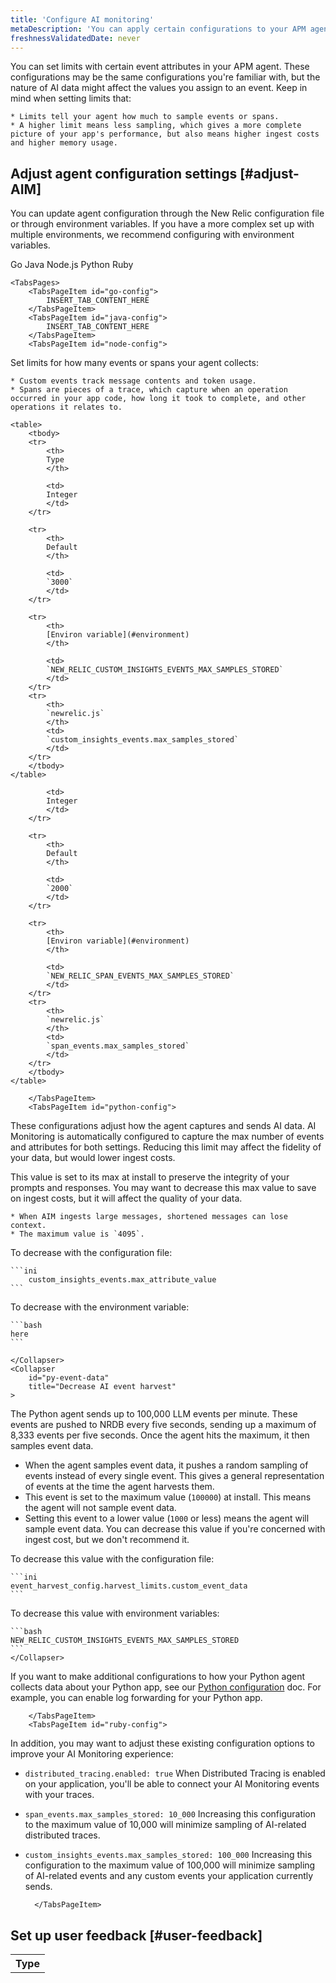 ```yaml
---
title: 'Configure AI monitoring'
metaDescription: 'You can apply certain configurations to your APM agents to change how your AI data appears in New Relic.'
freshnessValidatedDate: never
---
```


You can set limits with certain event attributes in your APM agent. These configurations may be the same configurations you're familiar with, but the nature of AI data might affect the values you assign to an event. Keep in mind when setting limits that:

    * Limits tell your agent how much to sample events or spans. 
    * A higher limit means less sampling, which gives a more complete picture of your app's performance, but also means higher ingest costs and higher memory usage.


## Adjust agent configuration settings [#adjust-AIM]

You can update agent configuration through the New Relic configuration file or through environment variables. If you have a more complex set up with multiple environments, we recommend configuring with environment variables.

<Tabs>
	<TabsBar>
        <TabsBarItem id="go-config">
            Go
        </TabsBarItem>
        <TabsBarItem id="java-config">
            Java
        </TabsBarItem>
        <TabsBarItem id="node-config">
            Node.js
        </TabsBarItem>
        <TabsBarItem id="python-config">
            Python
        </TabsBarItem>
        <TabsBarItem id="ruby-config">
            Ruby
        </TabsBarItem>
    </TabsBar>

    <TabsPages>
        <TabsPageItem id="go-config">
            INSERT_TAB_CONTENT_HERE
        </TabsPageItem>
        <TabsPageItem id="java-config">
            INSERT_TAB_CONTENT_HERE
        </TabsPageItem>
        <TabsPageItem id="node-config">

Set limits for how many events or spans your agent collects:

    * Custom events track message contents and token usage.
    * Spans are pieces of a trace, which capture when an operation occurred in your app code, how long it took to complete, and other operations it relates to.

<CollapserGroup>
<Collapser
    id="custom-events-max-samples-stored"
    title="custom_events_max_samples_stored"
>

    <table>
        <tbody>
        <tr>
            <th>
            Type
            </th>

            <td>
            Integer
            </td>
        </tr>

        <tr>
            <th>
            Default
            </th>

            <td>
            `3000`
            </td>
        </tr>

        <tr>
            <th>
            [Environ variable](#environment)
            </th>

            <td>
            `NEW_RELIC_CUSTOM_INSIGHTS_EVENTS_MAX_SAMPLES_STORED`
            </td>
        </tr>
        <tr>
            <th>
            `newrelic.js`
            </th>
            <td>
            `custom_insights_events.max_samples_stored`
            </td>
        </tr>
        </tbody>
    </table>
</Collapser>
<Collapser
    id="span-events-max-samples-stored"
    title="span_events_max_samples_stored"
    >
    <table>
        <tbody>
        <tr>
            <th>
            Type
            </th>

            <td>
            Integer
            </td>
        </tr>

        <tr>
            <th>
            Default
            </th>

            <td>
            `2000`
            </td>
        </tr>

        <tr>
            <th>
            [Environ variable](#environment)
            </th>

            <td>
            `NEW_RELIC_SPAN_EVENTS_MAX_SAMPLES_STORED`
            </td>
        </tr>
        <tr>
            <th>
            `newrelic.js`
            </th>
            <td>
            `span_events.max_samples_stored`
            </td>
        </tr>
        </tbody>
    </table>
</Collapser>
</CollapserGroup>

        </TabsPageItem>
        <TabsPageItem id="python-config">

These configurations adjust how the agent captures and sends AI data. AI Monitoring is automatically configured to capture the max number of events and attributes for both settings. Reducing this limit may affect the fidelity of your data, but would lower ingest costs. 

<CollapserGroup>
    <Collapser
        id="py-attribute-limits"
        title="Decrease attribute limits on AI messages"
    >

This value is set to its max at install to preserve the integrity of your prompts and responses. You may want to decrease this max value to save on ingest costs, but it will affect the quality of your data.

    * When AIM ingests large messages, shortened messages can lose context. 
    * The maximum value is `4095`. 

To decrease with the configuration file:

    ```ini
        custom_insights_events.max_attribute_value
    ```  

To decrease with the environment variable:

    ```bash
    here
    ```
                    
    </Collapser>
    <Collapser
        id="py-event-data"
        title="Decrease AI event harvest"
    >

The Python agent sends up to 100,000 LLM events per minute. These events are pushed to NRDB every five seconds, sending up a maximum of 8,333 events per five seconds. Once the agent hits the maximum, it then samples event data.

* When the agent samples event data, it pushes a random sampling of events instead of every single event. This gives a general representation of events at the time the agent harvests them. 
* This event is set to the maximum value (`100000`) at install. This means the agent will not sample event data.
* Setting this event to a lower value (`1000` or less) means the agent will sample event data. You can decrease this value if you're concerned with ingest cost, but we don't recommend it. 

To decrease this value with the configuration file:

    ```ini
    event_harvest_config.harvest_limits.custom_event_data
    ```

To decrease this value with environment variables:

    ```bash
    NEW_RELIC_CUSTOM_INSIGHTS_EVENTS_MAX_SAMPLES_STORED
    ```
    </Collapser>
</CollapserGroup>

If you want to make additional configurations to how your Python agent collects data about your Python app, see our [Python configuration](/docs/apm/agents/python-agent/configuration/python-agent-configuration) doc. For example, you can enable log forwarding for your Python app. 

        </TabsPageItem>
        <TabsPageItem id="ruby-config">

In addition, you may want to adjust these existing configuration options to improve your AI Monitoring experience:

* `distributed_tracing.enabled: true` When Distributed Tracing is enabled on your application, you'll be able to connect your AI Monitoring events with your traces. 

* `span_events.max_samples_stored: 10_000` Increasing this configuration to the maximum value of 10,000 will minimize sampling of AI-related distributed traces.

* `custom_insights_events.max_samples_stored: 100_000` Increasing this configuration to the maximum value of 100,000 will minimize sampling of AI-related events and any custom events your application currently sends.

        </TabsPageItem>
    </TabsPages>
</Tabs>

## Set up user feedback [#user-feedback]

